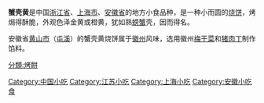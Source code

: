 {{noteTA
|1=zh-cn:小吃; zh-hk:小食;zh-mo:小食; zh-tw:小吃;
}}
{{unreferenced|time=2018-09-27T08:36:20+00:00}}
'''蟹壳黄'''是中国[[浙江省|浙江省]]、[[上海市|上海市]]、[[安徽省|安徽省]]的地方小食品种，是一种小而圆的[[烧饼|烧饼]]，烤焗得酥脆，外观色泽金黄或橙黄，犹如熟[[螃蟹|螃蟹]]壳，因而得名。

安徽省[[黄山市|黄山市]]（[[屯溪|屯溪]]）的蟹壳黄烧饼属于[[徽州|徽州]]风味，选用徽州[[梅干菜|梅干菜]]和[[猪肉丁|猪肉丁]]制作馅料。

[[Category:中国小吃|Category:中国小吃]]
[[Category:江苏小吃|Category:江苏小吃]]
[[Category:上海小吃|Category:上海小吃]]
[[Category:安徽小吃|Category:安徽小吃]]
[[Category:徽州文化|食]]
[[分類:烤餅|分類:烤餅]]